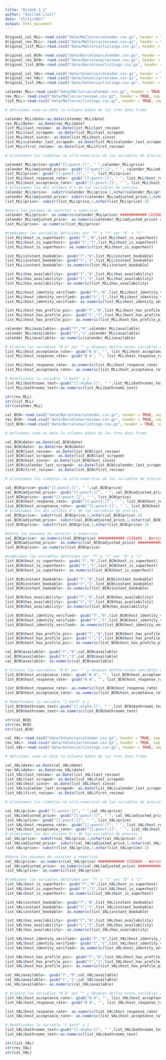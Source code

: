 ---
title: "Airbnb_1_1"
author: "Guillem Llull"
date: "25/11/2021"
output: html_document
---

```{r csv's Originales}
Original_cal_MLL<-read.csv2("data/Mallorca/calendar.csv.gz", header = TRUE, sep = ",", dec = ".")
Original_rev_MLL<- read.csv2("data/Mallorca/reviews.csv.gz", header = TRUE, sep = ",", dec = ".")
Original_list_MLL<-read.csv2("data/Mallorca/listings.csv.gz", header = TRUE, sep = ",", dec=".")

Original_cal_BCN<-read.csv2("data/Barcelona/calendar.csv.gz", header = TRUE, sep = ",", dec = ".")
Original_rev_BCN<- read.csv2("data/Barcelona/reviews.csv.gz", header = TRUE, sep = ",", dec = ".")
Original_list_BCN<-read.csv2("data/Barcelona/listings.csv.gz", header = TRUE, sep = ",", dec=".")

Original_cal_VAL<-read.csv2("data/Valencia/calendar.csv.gz", header = TRUE, sep = ",", dec = ".")
Original_rev_VAL<- read.csv2("data/Valencia/reviews.csv.gz", header = TRUE, sep = ",", dec = ".")
Original_list_VAL<-read.csv2("data/Valencia/listings.csv.gz", header = TRUE, sep = ",", dec=".")
```


```{r csv Mallorca, eval=FALSE}

calender_MLL<-read.csv2("data/Mallorca/calendar.csv.gz", header = TRUE, sep = ",", dec = ".")
rev_MLL<- read.csv2("data/Mallorca/reviews.csv.gz", header = TRUE, sep = ",", dec = ".")
list_MLL<-read.csv2("data/Mallorca/listings.csv.gz", header = TRUE, sep = ",", dec=".")

# definimos como as.date la columna $date de los tres data frame

calender_MLL$date<-as.Date(calender_MLL$date)
rev_MLL$date<- as.Date(rev_MLL$date)
list_MLL$last_review<- as.Date(list_MLL$last_review)
list_MLL$last_scraped<- as.Date(list_MLL$last_scraped)
list_MLL$host_since<- as.Date(list_MLL$host_since)
list_MLL$calendar_last_scraped<- as.Date(list_MLL$calendar_last_scraped)
list_MLL$first_review<- as.Date(list_MLL$first_review)

# eliminamos los simbolos no alfa-numericos de las variables de precios y que incluyen porcentajes

calender_MLL$price<-gsub("[[:punct:]]", " ",calender_MLL$price)
calender_MLL$adjusted_price<- gsub("[[:punct:]]", " ", calender_MLL$adjusted_price)
list_MLL$price<- gsub("[[:punct:]]", " ", list_MLL$price)
list_MLL$host_response_rate<- gsub("[[:punct:]]", " ", list_MLL$host_response_rate)
list_MLL$host_acceptance_rate<- gsub("[[:punct:]]", " ", list_MLL$host_acceptance_rate)
# eliminamos los dos ultimos 0's de las variables de precios
calender_MLL$price<- substr(calender_MLL$price,1,nchar(calender_MLL$price)-2)
calender_MLL$adjusted_price<- substr(calender_MLL$adjusted_price,1,nchar(calender_MLL$adjusted_price)-2)
list_MLL$price<- substr(list_MLL$price,1,nchar(list_MLL$price)-2)

#ahora las pasamos de caracter a numericas
calender_MLL$price<- as.numeric(calender_MLL$price) ############ CUIDADO : Warning: NAs introduced by coercion // pero a simple vista por lo general creo que bien ###########
calender_MLL$adjusted_price<- as.numeric(calender_MLL$adjusted_price) ############ CUIDADO : Warning: NAs introduced by coercion
list_MLL$price<- as.numeric(list_MLL$price)

#cambiamos las variables definidas por "f" o "t" por "0" o "1"
list_MLL$host_is_superhost<- gsub("f","0",list_MLL$host_is_superhost)
list_MLL$host_is_superhost<- gsub("t","1",list_MLL$host_is_superhost)
list_MLL$host_is_superhost<- as.numeric(list_MLL$host_is_superhost)

list_MLL$instant_bookable<- gsub("f","0",list_MLL$instant_bookable)
list_MLL$instant_bookable<- gsub("t","1",list_MLL$instant_bookable)
list_MLL$instant_bookable<- as.numeric(list_MLL$instant_bookable)

list_MLL$has_availability<- gsub("f","0",list_MLL$has_availability)
list_MLL$has_availability<- gsub("t","1",list_MLL$has_availability)
list_MLL$has_availability<- as.numeric(list_MLL$has_availability)

list_MLL$host_identity_verified<- gsub("f","0",list_MLL$host_identity_verified)
list_MLL$host_identity_verified<- gsub("t","1",list_MLL$host_identity_verified)
list_MLL$host_identity_verified<- as.numeric(list_MLL$host_identity_verified)

list_MLL$host_has_profile_pic<- gsub("f","0",list_MLL$host_has_profile_pic)
list_MLL$host_has_profile_pic<- gsub("t","1",list_MLL$host_has_profile_pic)
list_MLL$host_has_profile_pic<- as.numeric(list_MLL$host_has_profile_pic)

calender_MLL$available<- gsub("f","0",calender_MLL$available)
calender_MLL$available<- gsub("t","1",calender_MLL$available)
calender_MLL$available<- as.numeric(calender_MLL$available)

# elimino las variables "N A" por "" y despues defino estas variables que representan porcentajes como numéricas
list_MLL$host_acceptance_rate<- gsub("N A", "", list_MLL$host_acceptance_rate)
list_MLL$host_response_rate<- gsub("N A", "", list_MLL$host_response_rate)

list_MLL$host_response_rate<- as.numeric(list_MLL$host_response_rate)
list_MLL$host_acceptance_rate<- as.numeric(list_MLL$host_acceptance_rate)

# Redefinimos la variable "1 bath" a 1
list_MLL$bathrooms_text<-gsub("[[:alpha:]]", " ",list_MLL$bathrooms_text)
list_MLL$bathrooms_text<-as.numeric(list_MLL$bathrooms_text)

str(rev_MLL)
str(list_MLL)
str(calender_MLL)
```

```{r csv Barcelona, eval=FALSE}

cal_BCN<-read.csv2("data/Barcelona/calendar.csv.gz", header = TRUE, sep = ",", dec = ".")
rev_BCN<- read.csv2("data/Barcelona/reviews.csv.gz", header = TRUE, sep = ",", dec = ".")
list_BCN<-read.csv2("data/Barcelona/listings.csv.gz", header = TRUE, sep = ",", dec=".")

# definimos como as.date la columna $date de los tres data frame

cal_BCN$date<-as.Date(cal_BCN$date)
rev_BCN$date<- as.Date(rev_BCN$date)
list_BCN$last_review<- as.Date(list_BCN$last_review)
list_BCN$last_scraped<- as.Date(list_BCN$last_scraped)
list_BCN$host_since<- as.Date(list_BCN$host_since)
list_BCN$calendar_last_scraped<- as.Date(list_BCN$calendar_last_scraped)
list_BCN$first_review<- as.Date(list_BCN$first_review)

# eliminamos los simbolos no alfa-numericos de las variables de precios y que incluyen porcentajes

cal_BCN$price<-gsub("[[:punct:]]", " ",cal_BCN$price)
cal_BCN$adjusted_price<- gsub("[[:punct:]]", " ", cal_BCN$adjusted_price)
list_BCN$price<- gsub("[[:punct:]]", " ", list_BCN$price)
list_BCN$host_response_rate<- gsub("[[:punct:]]", " ", list_BCN$host_response_rate)
list_BCN$host_acceptance_rate<- gsub("[[:punct:]]", " ", list_BCN$host_acceptance_rate)
# eliminamos los dos ultimos 0's de las variables de precios
cal_BCN$price<- substr(cal_BCN$price,1,nchar(cal_BCN$price)-2)
cal_BCN$adjusted_price<- substr(cal_BCN$adjusted_price,1,nchar(cal_BCN$adjusted_price)-2)
list_BCN$price<- substr(list_BCN$price,1,nchar(list_BCN$price)-2)

#ahora las pasamos de caracter a numericas
cal_BCN$price<- as.numeric(cal_BCN$price) ############ CUIDADO : Warning: NAs introduced by coercion // pero a simple vista por lo general creo que bien ###########
cal_BCN$adjusted_price<- as.numeric(cal_BCN$adjusted_price) ############ CUIDADO : Warning: NAs introduced by coercion
list_BCN$price<- as.numeric(list_BCN$price)

#cambiamos las variables definidas por "f" o "t" por "0" o "1"
list_BCN$host_is_superhost<- gsub("f","0",list_BCN$host_is_superhost)
list_BCN$host_is_superhost<- gsub("t","1",list_BCN$host_is_superhost)
list_BCN$host_is_superhost<- as.numeric(list_BCN$host_is_superhost)

list_BCN$instant_bookable<- gsub("f","0",list_BCN$instant_bookable)
list_BCN$instant_bookable<- gsub("t","1",list_BCN$instant_bookable)
list_BCN$instant_bookable<- as.numeric(list_BCN$instant_bookable)

list_BCN$has_availability<- gsub("f","0",list_BCN$has_availability)
list_BCN$has_availability<- gsub("t","1",list_BCN$has_availability)
list_BCN$has_availability<- as.numeric(list_BCN$has_availability)

list_BCN$host_identity_verified<- gsub("f","0",list_BCN$host_identity_verified)
list_BCN$host_identity_verified<- gsub("t","1",list_BCN$host_identity_verified)
list_BCN$host_identity_verified<- as.numeric(list_BCN$host_identity_verified)

list_BCN$host_has_profile_pic<- gsub("f","0",list_BCN$host_has_profile_pic)
list_BCN$host_has_profile_pic<- gsub("t","1",list_BCN$host_has_profile_pic)
list_BCN$host_has_profile_pic<- as.numeric(list_BCN$host_has_profile_pic)

cal_BCN$available<- gsub("f","0",cal_BCN$available)
cal_BCN$available<- gsub("t","1",cal_BCN$available)
cal_BCN$available<- as.numeric(cal_BCN$available)

# elimino las variables "N A" por "" y despues defino estas variables que representan porcentajes como numéricas
list_BCN$host_acceptance_rate<- gsub("N A", "", list_BCN$host_acceptance_rate)
list_BCN$host_response_rate<- gsub("N A", "", list_BCN$host_response_rate)

list_BCN$host_response_rate<- as.numeric(list_BCN$host_response_rate)
list_BCN$host_acceptance_rate<- as.numeric(list_BCN$host_acceptance_rate)

# Redefinimos la variable "1 bath" a 1
list_BCN$bathrooms_text<-gsub("[[:alpha:]]", " ",list_BCN$bathrooms_text)
list_BCN$bathrooms_text<-as.numeric(list_BCN$bathrooms_text)

str(cal_BCN)
str(rev_BCN)
str(list_BCN)

```

```{r csv Valencia, eval=FALSE}

cal_VAL<-read.csv2("data/Valencia/calendar.csv.gz", header = TRUE, sep = ",", dec = ".")
rev_VAL<- read.csv2("data/Valencia/reviews.csv.gz", header = TRUE, sep = ",", dec = ".")
list_VAL<-read.csv2("data/Valencia/listings.csv.gz", header = TRUE, sep = ",", dec=".")

# definimos como as.date la columna $date de los tres data frame

cal_VAL$date<-as.Date(cal_VAL$date)
rev_VAL$date<- as.Date(rev_VAL$date)
list_VAL$last_review<- as.Date(list_VAL$last_review)
list_VAL$last_scraped<- as.Date(list_VAL$last_scraped)
list_VAL$host_since<- as.Date(list_VAL$host_since)
list_VAL$calendar_last_scraped<- as.Date(list_VAL$calendar_last_scraped)
list_VAL$first_review<- as.Date(list_VAL$first_review)

# eliminamos los simbolos no alfa-numericos de las variables de precios y que incluyen porcentajes

cal_VAL$price<-gsub("[[:punct:]]", " ",cal_VAL$price)
cal_VAL$adjusted_price<- gsub("[[:punct:]]", " ", cal_VAL$adjusted_price)
list_VAL$price<- gsub("[[:punct:]]", " ", list_VAL$price)
list_VAL$host_response_rate<- gsub("[[:punct:]]", " ", list_VAL$host_response_rate)
list_VAL$host_acceptance_rate<- gsub("[[:punct:]]", " ", list_VAL$host_acceptance_rate)
# eliminamos los dos ultimos 0's de las variables de precios
cal_VAL$price<- substr(cal_VAL$price,1,nchar(cal_VAL$price)-2)
cal_VAL$adjusted_price<- substr(cal_VAL$adjusted_price,1,nchar(cal_VAL$adjusted_price)-2)
list_VAL$price<- substr(list_VAL$price,1,nchar(list_VAL$price)-2)

#ahora las pasamos de caracter a numericas
cal_VAL$price<- as.numeric(cal_VAL$price) ############ CUIDADO : Warning: NAs introduced by coercion // pero a simple vista por lo general creo que bien ###########
cal_VAL$adjusted_price<- as.numeric(cal_VAL$adjusted_price) ############ CUIDADO : Warning: NAs introduced by coercion
list_VAL$price<- as.numeric(list_VAL$price)

#cambiamos las variables definidas por "f" o "t" por "0" o "1"
list_VAL$host_is_superhost<- gsub("f","0",list_VAL$host_is_superhost)
list_VAL$host_is_superhost<- gsub("t","1",list_VAL$host_is_superhost)
list_VAL$host_is_superhost<- as.numeric(list_VAL$host_is_superhost)

list_VAL$instant_bookable<- gsub("f","0",list_VAL$instant_bookable)
list_VAL$instant_bookable<- gsub("t","1",list_VAL$instant_bookable)
list_VAL$instant_bookable<- as.numeric(list_VAL$instant_bookable)

list_VAL$has_availability<- gsub("f","0",list_VAL$has_availability)
list_VAL$has_availability<- gsub("t","1",list_VAL$has_availability)
list_VAL$has_availability<- as.numeric(list_VAL$has_availability)

list_VAL$host_identity_verified<- gsub("f","0",list_VAL$host_identity_verified)
list_VAL$host_identity_verified<- gsub("t","1",list_VAL$host_identity_verified)
list_VAL$host_identity_verified<- as.numeric(list_VAL$host_identity_verified)

list_VAL$host_has_profile_pic<- gsub("f","0",list_VAL$host_has_profile_pic)
list_VAL$host_has_profile_pic<- gsub("t","1",list_VAL$host_has_profile_pic)
list_VAL$host_has_profile_pic<- as.numeric(list_VAL$host_has_profile_pic)

cal_VAL$available<- gsub("f","0",cal_VAL$available)
cal_VAL$available<- gsub("t","1",cal_VAL$available)
cal_VAL$available<- as.numeric(cal_VAL$available)

# elimino las variables "N A" por "" y despues defino estas variables que representan porcentajes como numéricas
list_VAL$host_acceptance_rate<- gsub("N A", "", list_VAL$host_acceptance_rate)
list_VAL$host_response_rate<- gsub("N A", "", list_VAL$host_response_rate)

list_VAL$host_response_rate<- as.numeric(list_VAL$host_response_rate)
list_VAL$host_acceptance_rate<- as.numeric(list_VAL$host_acceptance_rate)

# Redefinimos la variable "1 bath" a 1
list_VAL$bathrooms_text<-gsub("[[:alpha:]]", " ",list_VAL$bathrooms_text)
list_VAL$bathrooms_text<-as.numeric(list_VAL$bathrooms_text)

str(list_VAL)
str(rev_VAL) 
str(cal_VAL)

```



